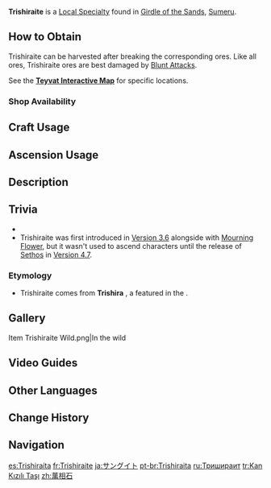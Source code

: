 {{Item Infobox
|id           = 101224
|image        = Item Trishiraite.png
|type         = Local Specialty (Sumeru)
|group        = Local Specialties
|invCategory  = Materials
|group2       = Minerals
|description  = A splendorous stone that can be found in the depths of [[Girdle of the Sands|desolate mountains]], seemingly formed from congealed elemental energy.
|source1      = Found in the deserts of Sumeru
|source2      = Found in [[Temir Mountains]]
}}
'''Trishiraite''' is a [[Local Specialty]] found in [[Girdle of the Sands]], [[Sumeru]].

==How to Obtain==
Trishiraite can be harvested after breaking the corresponding ores. Like all ores, Trishiraite ores are best damaged by [[Blunt Attack]]s.

See the '''[https://webstatic-sea.mihoyo.com/app/ys-map-sea/index.html#/map/2?shown_types=468 Teyvat Interactive Map]''' for specific locations.

===Shop Availability===
{{Shop Availability}}

==Craft Usage==
{{Craft Usage}}

==Ascension Usage==
{{Ascension Usage}}

==Description==
{{Description|A splendorous stone that can be found in the depths of desolate mountains, seemingly formed from congealed elemental energy.<br>According to old Sumeru legends, there once was an underground kingdom named [[Dahri]] that fell to the [[cataclysm|dark disaster]] upon straying from the true path. During the sun-swallowing battles of that bygone age, even the hardest of stones were set aflame. As the flames of war died out, all that remained from the calamity were these deep-red ores. If one should listen closely, one may yet hear the echoing sounds from that battle still ringing forth.|[[Archive]]}}

==Trivia==
* {{Mail Attachments by Category List}}
* Trishiraite was first introduced in [[Version 3.6]] alongside with [[Mourning Flower]], but it wasn't used to ascend characters until the release of [[Sethos]] in [[Version 4.7]].

===Etymology===
* Trishiraite comes from '''Trishira''' {{lang|sa=त्रिशिर|sa_rm=Triśira|sa_lit=the three-headed one}}, a {{w|rakshasa}} featured in the {{w|Ramayana}}.

==Gallery==
<gallery>
Item Trishiraite Wild.png|In the wild
</gallery>

==Video Guides==
{{EVT
|video1   = https://youtu.be/TKuJFUV_6Vk
|caption1 = Trishiraite All Farming Location (54 Total)
}}
==Other Languages==
{{Other Languages
|en       = Trishiraite
|zhs      = 万相石
|zhs_rm   = Wànxiāng-shí
|zht      = 萬相石
|zht_rm   = Wànxiāng-shí
|zh_tl    = All-Appearances Stone
|ja       = サングイト
|ja_rm    = Sanguito
|ja_tl    = Sanguite
|ko       = {{tt|만상석|萬相石}}
|ko_tl    = All-Appearances Stone{{Sino|ko}}
|es       = Trishiraíta
|es_tl    = Trishiraite
|fr       = Trishiraite
|ru       = Тришираит
|ru_tl    = Trishiraite
|th       = Trishiraite
|vi       = Trishiraite
|de       = Trishirait
|de_tl    = Trishiraite
|id       = Trishiraite
|pt       = Trishiraita
|pt_tl    = Trishiraite
|tr       = Kan Kızılı Taşı
|tr_tl    = Blood-Red Stone
|it       = Trishiraite
}}

==Change History==
{{Change History|3.6}}

==Navigation==
{{Material Navbox|Local Specialties}}

[[es:Trishiraíta]]
[[fr:Trishiraite]]
[[ja:サングイト]]
[[pt-br:Trishiraita]]
[[ru:Тришираит]]
[[tr:Kan Kızılı Taşı]]
[[zh:萬相石]]